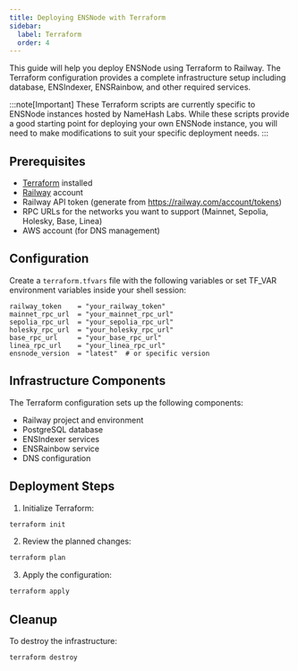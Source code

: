 ```yaml
---
title: Deploying ENSNode with Terraform
sidebar:
  label: Terraform
  order: 4
---
```



This guide will help you deploy ENSNode using Terraform to Railway. The Terraform configuration provides a complete infrastructure setup including database, ENSIndexer, ENSRainbow, and other required services.

:::note[Important]
These Terraform scripts are currently specific to ENSNode instances hosted by NameHash Labs. While these scripts provide a good starting point for deploying your own ENSNode instance, you will need to make modifications to suit your specific deployment needs.
:::

## Prerequisites

- [Terraform](https://www.terraform.io/downloads.html) installed
- [Railway](https://railway.app/) account
- Railway API token (generate from https://railway.com/account/tokens)
- RPC URLs for the networks you want to support (Mainnet, Sepolia, Holesky, Base, Linea)
- AWS account (for DNS management)

## Configuration

Create a `terraform.tfvars` file with the following variables or set TF_VAR environment variables inside your shell session:

```hcl
railway_token    = "your_railway_token"
mainnet_rpc_url  = "your_mainnet_rpc_url"
sepolia_rpc_url  = "your_sepolia_rpc_url"
holesky_rpc_url  = "your_holesky_rpc_url"
base_rpc_url     = "your_base_rpc_url"
linea_rpc_url    = "your_linea_rpc_url"
ensnode_version  = "latest"  # or specific version
```

## Infrastructure Components

The Terraform configuration sets up the following components:

- Railway project and environment
- PostgreSQL database
- ENSIndexer services
- ENSRainbow service
- DNS configuration

## Deployment Steps

1. Initialize Terraform:
```bash
terraform init
```

2. Review the planned changes:
```bash
terraform plan
```

3. Apply the configuration:
```bash
terraform apply
```

## Cleanup

To destroy the infrastructure:

```bash
terraform destroy
```

<LinkCard
  title="Terraform Configuration"
  description="View the complete Terraform configuration on GitHub."
  href="https://github.com/namehash/ensnode/tree/main/terraform"
/>

